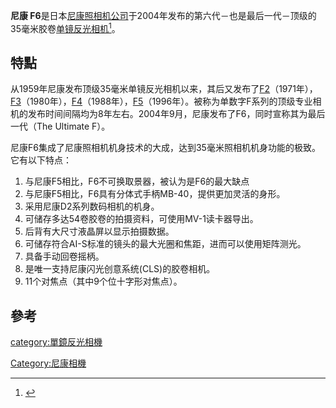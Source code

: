 '''尼康 F6'''是日本[[藝康|尼康照相机公司]]于2004年发布的第六代－也是最后一代－顶级的35毫米胶卷[[单镜反光相机|单镜反光相机]]<ref>{{Cite journal|title=尼康F6：最后的王者|author=韩月明|journal=摄影与摄像|issue=第11期|year=2004|page=7-9|issn=1006-4788}}</ref>。

== 特點 ==
从1959年尼康发布顶级35毫米单镜反光相机以来，其后又发布了[[尼康_F2|F2]]（1971年），[[尼康_F3|F3]]（1980年），[[尼康_F4|F4]]（1988年），[[尼康_F5|F5]]（1996年）。被称为单数字F系列的顶级专业相机的发布时间间隔均为8年左右。2004年9月，尼康发布了F6，同时宣称其为最后一代（The Ultimate F）。

尼康F6集成了尼康照相机机身技术的大成，达到35毫米照相机机身功能的极致。它有以下特点：
#与尼康F5相比，F6不可换取景器，被认为是F6的最大缺点
#与尼康F5相比，F6具有分体式手柄MB-40，提供更加灵活的身形。
#采用尼康D2系列数码相机的机身。
#可储存多达54卷胶卷的拍摄资料，可使用MV-1读卡器导出。
#后背有大尺寸液晶屏以显示拍摄数据。
#可储存符合AI-S标准的镜头的最大光圈和焦距，进而可以使用矩阵测光。
#具备手动回卷摇柄。
#是唯一支持尼康闪光创意系统(CLS)的胶卷相机。
#11个对焦点（其中9个位十字形对焦点）。

==參考==
{{reflist}}
{{Nikon film SLR cameras}}

[[category:單鏡反光相機|category:單鏡反光相機]]
[[Category:尼康相機|Category:尼康相機]]